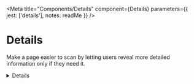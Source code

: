 
<Meta
  title="Components/Details"
  component={Details}
  parameters={{
    jest: ['details'],
    notes: readMe
  }}
/>

# Details

Make a page easier to scan by letting users reveal more detailed information only if they need it.

<Preview withToolbar>
  <Story name="Details">
    <Details
      summary={text('href', 'Help with nationality')}
      content={text('text', 'We need to know your nationality so we can work out which elections you’re entitled to vote in. If you cannot provide your nationality, you’ll have to send copies of identity documents through the post.')}
    />
  </Story>
</Preview>

<Props of={Details} />

## When to use this component

Use the details component to make a page easier to scan when it contains information that only some users will need.


## When not to use this component

Do not use the details component to hide information that the majority of your users will need.


## Details, accordions and tabs

Details, accordions, and tabs all hide sections of content which a user can choose to reveal.

Use the details component instead of tabs or an accordion if you only have 1 section of content.

The details component is less visually prominent than tabs and accordions, so tends to work better for content which is not as important to users.


## How it works

The details component is a short link that expands into more detailed help text when a user clicks on it.

<Preview>
  <Story name="Standard">
    <Details
      summary="Help with nationality"
      content="We need to know your nationality so we can work out which elections you’re entitled to vote in. If you cannot provide your nationality, you’ll have to send copies of identity documents through the post."
    />
  </Story>
</Preview>


## Write clear link text

Make the link text short and descriptive so users can quickly work out if they need to click on it.
